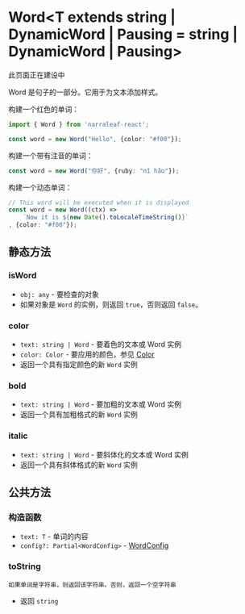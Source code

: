 
# Word\<T extends string | DynamicWord | Pausing = string | DynamicWord | Pausing\>

<Callout type="warning" emoji="⚠️">
    此页面正在建设中
</Callout>

Word 是句子的一部分。它用于为文本添加样式。

构建一个红色的单词：

```ts
import { Word } from 'narraleaf-react';

const word = new Word("Hello", {color: "#f00"});
```

构建一个带有注音的单词：

```ts
const word = new Word("你好", {ruby: "nǐ hǎo"});
```

构建一个动态单词：

```ts
// This word will be executed when it is displayed
const word = new Word((ctx) => 
    `Now it is ${new Date().toLocaleTimeString()}`
, {color: "#f00"});
```

## 静态方法

### isWord

<Steps>

- `obj: any` - 要检查的对象
- 如果对象是 `Word` 的实例，则返回 `true`，否则返回 `false`。

</Steps>

### color

<Steps>

- `text: string | Word` - 要着色的文本或 Word 实例
- `color: Color` - 要应用的颜色，参见 [Color](../../types/color#Color)
- 返回一个具有指定颜色的新 `Word` 实例

</Steps>

### bold

<Steps>

- `text: string | Word` - 要加粗的文本或 Word 实例
- 返回一个具有加粗格式的新 `Word` 实例

</Steps>

### italic

<Steps>

- `text: string | Word` - 要斜体化的文本或 Word 实例
- 返回一个具有斜体格式的新 `Word` 实例

</Steps>

## 公共方法

### 构造函数

<Steps>

- `text: T` - 单词的内容
- `config?: Partial<WordConfig>` - [WordConfig](../../types/WordConfig)

</Steps>

### toString

<Steps>

    如果单词是字符串，则返回该字符串。否则，返回一个空字符串

- 返回 `string`

</Steps>

